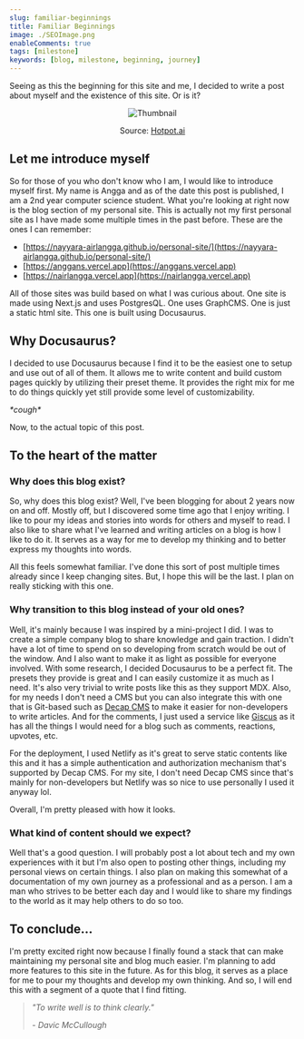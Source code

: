 ```yaml
---
slug: familiar-beginnings
title: Familiar Beginnings
image: ./SEOImage.png
enableComments: true
tags: [milestone]
keywords: [blog, milestone, beginning, journey]
---
```


Seeing as this the beginning for this site and me, I decided to write a post about myself and the existence of this site. Or is it?

<!--truncate-->

<center>

![Thumbnail](./SEOImage.png)

Source: [Hotpot.ai](https://hotpot.ai/s/art-generator/8-hS4aUsJxiLKptqa)

</center>

## Let me introduce myself

So for those of you who don't know who I am, I would like to introduce myself first. My name is Angga and as of the date this post is published, I am a 2nd year computer science student. What you're looking at right now is the blog section of my personal site. This is actually not my first personal site as I have made some multiple times in the past before. These are the ones I can remember:

- [https://nayyara-airlangga.github.io/personal-site/](https://nayyara-airlangga.github.io/personal-site/)
- [https://anggans.vercel.app](https://anggans.vercel.app)
- [https://nairlangga.vercel.app](https://nairlangga.vercel.app)

All of those sites was build based on what I was curious about. One site is made using Next.js and uses PostgresQL. One uses GraphCMS. One is just a static html site. This one is built using Docusaurus.

## Why Docusaurus?

I decided to use Docusaurus because I find it to be the easiest one to setup and use out of all of them. It allows me to write content and build custom pages quickly by utilizing their preset theme. It provides the right mix for me to do things quickly yet still provide some level of customizability.

_\*cough\*_

Now, to the actual topic of this post.

## To the heart of the matter

### Why does this blog exist?

So, why does this blog exist? Well, I've been blogging for about 2 years now on and off. Mostly off, but I discovered some time ago that I enjoy writing. I like to pour my ideas and stories into words for others and myself to read. I also like to share what I've learned and writing articles on a blog is how I like to do it. It serves as a way for me to develop my thinking and to better express my thoughts into words.

All this feels somewhat familiar. I've done this sort of post multiple times already since I keep changing sites. But, I hope this will be the last. I plan on really sticking with this one.

### Why transition to this blog instead of your old ones?

Well, it's mainly because I was inspired by a mini-project I did. I was to create a simple company blog to share knowledge and gain traction. I didn't have a lot of time to spend on so developing from scratch would be out of the window. And I also want to make it as light as possible for everyone involved. With some research, I decided Docusaurus to be a perfect fit. The presets they provide is great and I can easily customize it as much as I need. It's also very trivial to write posts like this as they support MDX. Also, for my needs I don't need a CMS but you can also integrate this with one that is Git-based such as [Decap CMS](https://decapcms.org/) to make it easier for non-developers to write articles. And for the comments, I just used a service like [Giscus](https://giscus.app/) as it has all the things I would need for a blog such as comments, reactions, upvotes, etc.

For the deployment, I used Netlify as it's great to serve static contents like this and it has a simple authentication and authorization mechanism that's supported by Decap CMS. For my site, I don't need Decap CMS since that's mainly for non-developers but Netlify was so nice to use personally I used it anyway lol.

Overall, I'm pretty pleased with how it looks.

### What kind of content should we expect?

Well that's a good question. I will probably post a lot about tech and my own experiences with it but I'm also open to posting other things, including my personal views on certain things. I also plan on making this somewhat of a documentation of my own journey as a professional and as a person. I am a man who strives to be better each day and I would like to share my findings to the world as it may help others to do so too.

## To conclude...

I'm pretty excited right now because I finally found a stack that can make maintaining my personal site and blog much easier. I'm planning to add more features to this site in the future. As for this blog, it serves as a place for me to pour my thoughts and develop my own thinking. And so, I will end this with a segment of a quote that I find fitting.

> _"To write well is to think clearly."_
>
> _- Davic McCullough_
